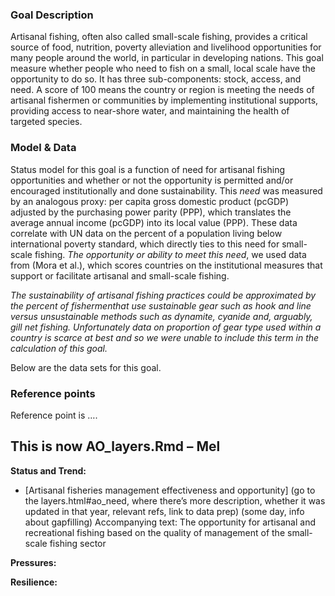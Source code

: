 ### Goal Description

Artisanal fishing, often also called small-scale fishing, provides a critical source of food, nutrition, poverty alleviation and livelihood opportunities for many people around the world, in particular in developing nations. This goal measure whether people who need to fish on a small, local scale have the opportunity to do so. It has three sub-components: stock, access, and need. A score of 100 means the country or region is meeting the needs of artisanal fishermen or communities by implementing institutional supports, providing access to near-shore water, and maintaining the health of targeted species. 

### Model & Data 

Status model for this goal is a function of need for artisanal fishing opportunities and whether or not
the opportunity is permitted and/or encouraged institutionally and done sustainability. This _need_ was measured by an analogous proxy: per capita gross domestic product (pcGDP) adjusted by the purchasing power parity (PPP), which translates the average annual income (pcGDP) into its local value (PPP). These data correlate with UN data on the percent of a population living below international poverty standard, which directly ties to this need for small-scale fishing. _The opportunity or ability to meet this need_, we used data from (Mora et al.), which scores countries on the institutional measures that support or facilitate artisanal and small-scale fishing. 

_The sustainability of artisanal fishing practices could be approximated by the percent of fishermenthat use sustainable gear such as hook and line versus unsustainable methods such as dynamite, cyanide and, arguably, gill net fishing. Unfortunately data on proportion of gear type used within a country is scarce at best and so we were unable to include this term in the calculation of this goal._
 
Below are the data sets for this goal.

### Reference points 

Reference point is ....

## This is now AO_layers.Rmd -- Mel

**Status and Trend:**

- [Artisanal fisheries management effectiveness and opportunity] (go to the layers.html#ao_need, where there's more description,  whether it was updated in that year, relevant refs, link to data prep) (some day, info about gapfilling)
Accompanying text: The opportunity for artisanal and recreational fishing based on the quality of management of the small-scale fishing sector

**Pressures:**  

**Resilience:** 




